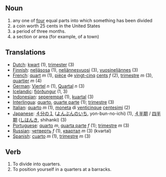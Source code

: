 ==Noun==

#any one of [[four]] equal parts into which something has been divided
#a coin worth 25 cents in the United States
#a period of three months.
#a section or area (for example, of a town)

==Translations==

*[[Dutch]]: [[kwart]] (1), [[trimester]] (3)
*[[Finnish]]: [[neljäsosa]] (1), [[neljännesvuosi]] (3), [[vuosineljännes]] (3)
*[[French]]: [[quart]] ''m'' (1), [[pièce]] de [[vingt-cinq]] [[cent]]s ''f'' (2), [[trimestre]] ''m'' (3), [[quartier]] ''m'' (4)
*[[German]]: [[Viertel]] ''n'' (1), [[Quartal]] ''n'' (3)
*[[Icelandic]]: [[fjórðungur]] (1, 3)
*[[Indonesian]]: [[seperempat]] (1), [[kuartal]] (3)
*[[Interlingua]]: [[quarto]], [[quarte parte]] (1); [[trimestre]] (3)
*[[Italian]]: [[quarto]] ''m'' (1), [[moneta]] di [[venticinque]] [[centesimi]] (2)
*[[Japanese]]: [[４分の１]] ([[よんぶんのいち]], yon-bun-no-ichi) (1), [[４半期]] / [[四半期]] ([[しはんき]], shihanki) (3)
*[[Portuguese]]: [[quarto]] ''m'', [[quarta parte]] ''f'' (1); [[trimestre]] ''m'' (3)
*[[Russian]]: [[четверть]] ''f'' (1), [[квартал]] ''m'' (3) (kvartal)
*[[Spanish]]: [[cuarto]] ''m'' (1), [[trimestre]] ''m'' (3)

==Verb==

#To divide into quarters.
#To position yourself in a quarters at a barracks.